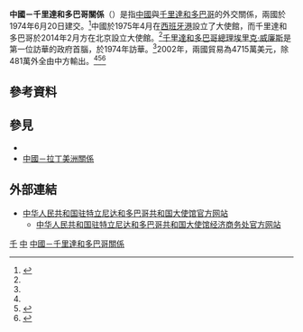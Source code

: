 {{noteTA
|G1=地名
}}

{{not|中華民國與千里達及托巴哥關係}}

{{Infobox Bilateral relations|中国－特立尼达和多巴哥|China|Trinidad and Tobago|mission1=[[中國駐特立尼達和多巴哥大使館|中國駐特立尼達和多巴哥大使館]]|mission2=[[特立尼達和多巴哥駐華大使館|特立尼達和多巴哥駐華大使館]]|envoytitle1=[[中國駐特立尼達和多巴哥大使列表|大使]]|envoy1=[[方遒|方遒]]|envoytitle2=[[特立尼達和多巴哥駐華大使列表|大使]]|envoy2=[[刘娜|刘娜]]<ref>{{cite web |title = 驻华大使到任顺序及递交国书日期 |url = https://www.mfa.gov.cn/web/lbfw_673061/fgzl_673083/202201/t20220114_10495616.shtml |publisher = 中华人民共和国外交部 |access-date = 2022-05-21 |archive-date = 2022-02-15 |archive-url = https://web.archive.org/web/20220215180551/https://www.mfa.gov.cn/web/lbfw_673061/fgzl_673083/202201/t20220114_10495616.shtml }}</ref>}}

'''中國－千里達和多巴哥關係'''（{{lang-en|China–Trinidad and Tobago relations}}）是指[[中國|中國]]與[[千里達和多巴哥|千里達和多巴哥]]的外交關係，兩國於1974年6月20日建交。<ref name="FMPRC">{{Cite web |title=Trinidad and Tobago |accessdate=27 January 2010 |date=26 November 2003 |publisher=Ministry of Foreign Affairs of the People's Republic of China |url=http://www.fmprc.gov.cn/eng/wjb/zzjg/ldmzs/gjlb/3528/ |archive-date=2013-01-27 |archive-url=https://web.archive.org/web/20130127021701/http://www.fmprc.gov.cn/eng/wjb/zzjg/ldmzs/gjlb/3528/ |dead-url=no }}</ref>中國於1975年4月在[[西班牙港|西班牙港]]設立了大使館，而千里達和多巴哥於2014年2月方在北京設立大使館。<ref name=FMPRC/>[[千里達和多巴哥總理|千里達和多巴哥總理]][[埃里克·威廉斯|埃里克·威廉斯]]是第一位訪華的政府首腦，於1974年訪華。<ref name=FMPRC/>2002年，兩國貿易為4715萬美元，除481萬外全由中方輸出。<ref name=FMPRC/><ref>{{Cite web |title=Chinese Embassy in Trinidad and Tobago |publisher=Ministry of Foreign Affairs of the People's Republic of China |date=15 December 2006 |accessdate=27 January 2010 |url=http://www.fmprc.gov.cn/eng/wjb/zwjg/2490/2497/t14528.htm |archive-date=2012-02-25 |archive-url=https://web.archive.org/web/20120225074718/http://www.fmprc.gov.cn/eng/wjb/zwjg/2490/2497/t14528.htm |dead-url=no }}</ref><ref>{{Cite news |title=Top Chinese troupe performs in T&T |date=27 January 2010 |accessdate=27 January 2010 |url=http://guardian.co.tt/news/entertainment/2010/01/27/top-chinese-troupe-performs-tt |publisher=[[Trinidad_Guardian|Trinidad Guardian]] |archive-date=2015-04-10 |archive-url=https://web.archive.org/web/20150410105443/http://www.guardian.co.tt/news/entertainment/2010/01/27/top-chinese-troupe-performs-tt |dead-url=no }}</ref>

== 參考資料 ==
{{Reflist}}

== 參見 ==
{{Portal box|國際關係|中國|中華人民共和國|千里達及托巴哥|image4=Flag of Trinidad and Tobago.svg}}
* {{link-en|千里達和多巴哥外交|Foreign relations of Trinidad and Tobago}}
* [[中國－拉丁美洲關係|中國－拉丁美洲關係]]

== 外部連結 ==
* [http://tt.china-embassy.gov.cn/chn/ 中华人民共和国驻特立尼达和多巴哥共和国大使馆官方网站]{{zh-hans icon}}{{en icon}}
** [http://tt.mofcom.gov.cn/ 中华人民共和国驻特立尼达和多巴哥共和国大使馆经济商务处官方网站] {{Wayback|url=http://tt.mofcom.gov.cn/ |date=20030609024156 }}{{zh-hans icon}}

{{中華人民共和國外交}}
{{千里達及多巴哥外交}}
{{DEFAULTSORT:中國－千里達和多巴哥關係}}
[[Category:中國與美洲國家關係|千]]
[[Category:千里達和多巴哥雙邊關係|中]]
[[Category:中國－千里達和多巴哥關係|]]